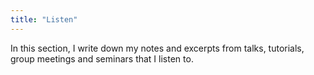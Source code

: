 ```yaml
---
title: "Listen"
---
```


In this section, I write down my notes and excerpts
from talks, tutorials, group meetings and seminars that I listen to.

